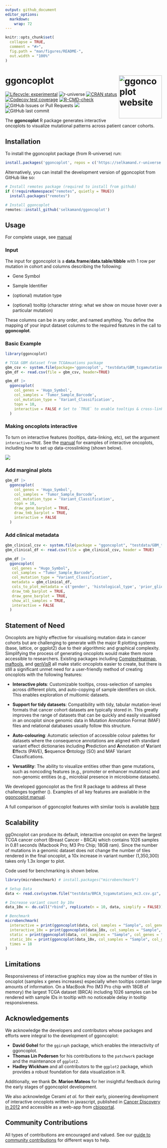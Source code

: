 ```yaml
---
output: github_document
editor_options: 
  markdown: 
    wrap: 72
---
```


<!-- README.md is generated from README.Rmd. Please edit that file -->

```r
knitr::opts_chunk$set(
  collapse = TRUE,
  comment = "#>",
  fig.path = "man/figures/README-",
  out.width = "100%"
)
```

# ggoncoplot <a href="https://selkamand.github.io/ggoncoplot/"><img src="man/figures/logo.png" alt="ggoncoplot website" align="right" height="138"/></a>

<!-- badges: start -->

[![Lifecycle:
experimental](https://img.shields.io/badge/lifecycle-experimental-orange.svg)](https://lifecycle.r-lib.org/articles/stages.html#experimental)
![r-universe](https://selkamand.r-universe.dev/badges/ggoncoplot)
[![CRAN
status](https://www.r-pkg.org/badges/version/ggoncoplot)](https://CRAN.R-project.org/package=ggoncoplot)
[![Codecov test
coverage](https://codecov.io/gh/selkamand/ggoncoplot/branch/master/graph/badge.svg)](https://app.codecov.io/gh/selkamand/ggoncoplot?branch=master)
[![R-CMD-check](https://github.com/selkamand/ggoncoplot/actions/workflows/R-CMD-check.yaml/badge.svg)](https://github.com/selkamand/ggoncoplot/actions/workflows/R-CMD-check.yaml)
![GitHub Issues or Pull
Requests](https://img.shields.io/github/issues-closed/selkamand/ggoncoplot)
[![](https://img.shields.io/github/languages/code-size/selkamand/ggoncoplot.svg)](https://github.com/selkamand/ggoncoplot)
![GitHub last
commit](https://img.shields.io/github/last-commit/selkamand/ggoncoplot)

<!-- badges: end -->

The **ggoncoplot** R package generates interactive oncoplots to
visualize mutational patterns across patient cancer cohorts.

## Installation

To install the ggoncoplot package (from R-universe) run:

``` r
install.packages('ggoncoplot', repos = c('https://selkamand.r-universe.dev', 'https://cloud.r-project.org'))
```

Alternatively, you can install the development version of ggoncoplot from GitHub like so:

``` r
# Install remotes package (required to install from github)
if (!requireNamespace("remotes", quietly = TRUE)) 
  install.packages("remotes")

# Install ggoncoplot
remotes::install_github('selkamand/ggoncoplot')
```

## Usage

For complete usage, see
[manual](https://selkamand.github.io/ggoncoplot/articles/manual.html)

### Input

The input for ggoncoplot is a **data.frame**/**data.table**/**tibble** with 1 row per mutation in
cohort and columns describing the following:

-   Gene Symbol

-   Sample Identifier

-   (optional) mutation type

-   (optional) tooltip (character string: what we show on mouse hover
    over a particular mutation)

These columns can be in any order, and named anything. You define the
mapping of your input dataset columns to the required features in the
call to **ggoncoplot**.

### Basic Example

```r
library(ggoncoplot)

# TCGA GBM dataset from TCGAmuations package
gbm_csv <- system.file(package='ggoncoplot', "testdata/GBM_tcgamutations_mc3_maf.csv.gz")
gbm_df <- read.csv(file = gbm_csv, header=TRUE)

gbm_df |> 
  ggoncoplot(
    col_genes = 'Hugo_Symbol', 
    col_samples = 'Tumor_Sample_Barcode', 
    col_mutation_type = 'Variant_Classification', 
    topn = 10, 
    interactive = FALSE # Set to `TRUE` to enable tooltips & cross-linking
  )
```

### Making oncoplots interactive

To turn on interactive features (tooltips, data-linking, etc), set the
argument `interactive=TRUE`. See the [manual](https://selkamand.github.io/ggoncoplot/articles/manual.html) for examples of interactive oncoplots, including how to set up data-crosslinking (shown below).

![](man/figures/interactive_oncoplot.gif)

### Add marginal plots

```r
gbm_df |> 
  ggoncoplot(
    col_genes = 'Hugo_Symbol', 
    col_samples = 'Tumor_Sample_Barcode', 
    col_mutation_type = 'Variant_Classification', 
    topn = 10, 
    draw_gene_barplot = TRUE, 
    draw_tmb_barplot = TRUE,
    interactive = FALSE
  )
```

### Add clinical metadata

```r
gbm_clinical_csv <- system.file(package = "ggoncoplot", "testdata/GBM_tcgamutations_mc3_clinical.csv")
gbm_clinical_df <- read.csv(file = gbm_clinical_csv, header = TRUE)

gbm_df |> 
  ggoncoplot(
   col_genes = "Hugo_Symbol",
   col_samples = "Tumor_Sample_Barcode",
   col_mutation_type = "Variant_Classification",
   metadata = gbm_clinical_df,
   cols_to_plot_metadata = c('gender', 'histological_type', 'prior_glioma', 'tumor_tissue_site'),
   draw_tmb_barplot = TRUE, 
   draw_gene_barplot = TRUE, 
   show_all_samples = TRUE,
   interactive = FALSE
  )
```

## Statement of Need

Oncoplots are highly effective for visualising mutation data in cancer
cohorts but are challenging to generate with the major R plotting
systems (base, lattice, or ggplot2) due to their algorithmic and
graphical complexity. Simplifying the process of generating oncoplots
would make them more accessible to researchers. Existing packages
including [ComplexHeatmap](https://github.com/jokergoo/ComplexHeatmap),
[maftools](https://github.com/PoisonAlien/maftools), and
[genVisR](https://github.com/griffithlab/GenVisR) all make static
oncoplots easier to create, but there is still a significant unmet need
for a user-friendly method of creating oncoplots with the following
features:

-   **Interactive plots**: Customizable tooltips, cross-selection of
    samples across different plots, and auto-copying of sample
    identifiers on click. This enables exploration of multiomic
    datasets.

-	**Support for tidy datasets**: Compatibility with tidy, tabular mutation-level formats that cancer cohort datasets are typically stored in. This greatly improves the range of datasets that can be quickly and easily visualised in an oncoplot since genomic data in Mutation Annotation Format (MAF) files and relational databases usually follow this structure.

-   **Auto-colouring**: Automatic selection of accessible colour palettes for datasets where the     consequence annotations are aligned with standard variant effect dictionaries including          **P**rediction and **A**nnotation of **V**ariant **E**ffects (PAVE), 
    **S**equence **O**ntology (SO) and MAF Variant Classifications.

-   **Versatility**: The ability to visualize entities other than gene
    mutations, such as noncoding features (e.g., promoter or enhancer
    mutations) and non-genomic entities (e.g., microbial presence in
    microbiome datasets).

We developed ggoncoplot as the first R package to address all these
challenges together (\autoref{fig:comparison}). Examples of all key
features are available in the [ggoncoplot
manual](https://selkamand.github.io/ggoncoplot/articles/manual.html).

A full comparison of ggoncoplot features with similar tools is available
[here](paper/ggoncoplot_comparison.pdf)


## Scalability

ggOncoplot can produce its default, interactive oncoplot on even the largest TCGA cancer cohort (Breast Cancer - BRCA) which contains 1026 samples in 0.81 seconds (Macbook Pro; M3 Pro Chip; 18GB ram).  Since the number of mutations in a genomic dataset does not change the number of tiles rendered in the final oncoplot, a 10x increase in variant number (1,350,300) takes only 1.3x longer to plot. 

Code used for benchmarking is shown below.

```r
library(microbenchmark) # install.packages("microbenchmark")

# Setup Data
data <- read.csv(system.file("testdata/BRCA_tcgamutations_mc3.csv.gz", package = "ggoncoplot"))

# Increase variant count by 10x
data_10x <- do.call("rbind", replicate(n = 10, data, simplify = FALSE))

# Benchmark
microbenchmark(
  interactive = print(ggoncoplot(data, col_samples = "Sample", col_genes = "Gene", col_mutation_type = "MutationType", verbose = FALSE)), 
  interactive_10x = print(ggoncoplot(data_10x, col_samples = "Sample", col_genes = "Gene", col_mutation_type = "MutationType", verbose = FALSE)),
  static = print(ggoncoplot(data, col_samples = "Sample", col_genes = "Gene", col_mutation_type = "MutationType", verbose = FALSE, interactive = FALSE)),
  static_10x = print(ggoncoplot(data_10x, col_samples = "Sample", col_genes = "Gene", col_mutation_type = "MutationType", verbose = FALSE, interactive = FALSE)),
  times = 18
)
```

## Limitations

Responsiveness of interactive graphics may slow as the number of tiles in oncoplot (samples x genes increases) especially when tooltips contain large amounts of information. On a MacBook Pro (M3 Pro chip with 18GB of memory) the largest TCGA dataset (BRCA) including 1026 samples can be rendered with sample IDs in tooltip with no noticeable delay in tooltip responsiveness. 

## Acknowledgements

We acknowledge the developers and contributors whose packages and
efforts were integral to the development of ggoncoplot:

-   **David Gohel** for the `ggiraph` package, which enables the
    interactivity of ggoncoplot.
-   **Thomas Lin Pedersen** for his contributions to the `patchwork`
    package and the maintenance of `ggplot2`.
-   **Hadley Wickham** and all contributors to the `ggplot2` package,
    which provides a robust foundation for data visualization in R.

Additionally, we thank **Dr. Marion Mateos** for her insightful feedback
during the early stages of ggoncoplot development.

We also acknowledge Cerami *et al.* for their early, pioneering development of interactive oncoplots written in javascript, published in [Cancer Discovery in 2012](https://doi.org/10.1158/2159-8290.CD-12-0095) and accessible as a web-app from [cbioportal](https://www.cbioportal.org/oncoprinter).

## Community Contributions

All types of contributions are encouraged and valued. See our [guide to
community contributions](CONTRIBUTING.md) for different ways to help.
